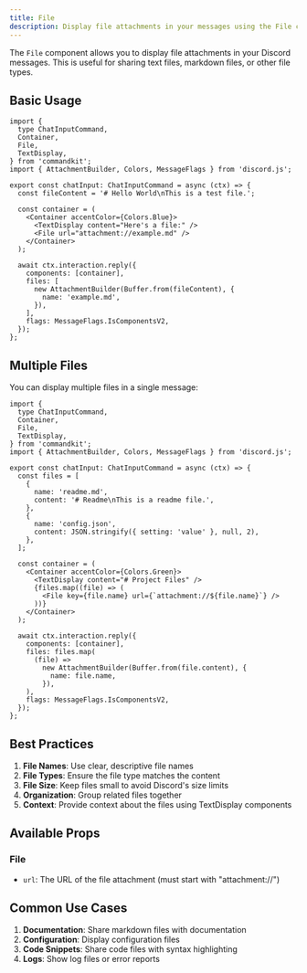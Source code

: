 ```yaml
---
title: File
description: Display file attachments in your messages using the File component
---
```


The `File` component allows you to display file attachments in your Discord messages. This is useful for sharing text files, markdown files, or other file types.

## Basic Usage

```tsx title="src/app/commands/file-example.tsx"
import {
  type ChatInputCommand,
  Container,
  File,
  TextDisplay,
} from 'commandkit';
import { AttachmentBuilder, Colors, MessageFlags } from 'discord.js';

export const chatInput: ChatInputCommand = async (ctx) => {
  const fileContent = '# Hello World\nThis is a test file.';

  const container = (
    <Container accentColor={Colors.Blue}>
      <TextDisplay content="Here's a file:" />
      <File url="attachment://example.md" />
    </Container>
  );

  await ctx.interaction.reply({
    components: [container],
    files: [
      new AttachmentBuilder(Buffer.from(fileContent), {
        name: 'example.md',
      }),
    ],
    flags: MessageFlags.IsComponentsV2,
  });
};
```

## Multiple Files

You can display multiple files in a single message:

```tsx title="src/app/commands/multiple-files.tsx"
import {
  type ChatInputCommand,
  Container,
  File,
  TextDisplay,
} from 'commandkit';
import { AttachmentBuilder, Colors, MessageFlags } from 'discord.js';

export const chatInput: ChatInputCommand = async (ctx) => {
  const files = [
    {
      name: 'readme.md',
      content: '# Readme\nThis is a readme file.',
    },
    {
      name: 'config.json',
      content: JSON.stringify({ setting: 'value' }, null, 2),
    },
  ];

  const container = (
    <Container accentColor={Colors.Green}>
      <TextDisplay content="# Project Files" />
      {files.map((file) => (
        <File key={file.name} url={`attachment://${file.name}`} />
      ))}
    </Container>
  );

  await ctx.interaction.reply({
    components: [container],
    files: files.map(
      (file) =>
        new AttachmentBuilder(Buffer.from(file.content), {
          name: file.name,
        }),
    ),
    flags: MessageFlags.IsComponentsV2,
  });
};
```

## Best Practices

1. **File Names**: Use clear, descriptive file names
2. **File Types**: Ensure the file type matches the content
3. **File Size**: Keep files small to avoid Discord's size limits
4. **Organization**: Group related files together
5. **Context**: Provide context about the files using TextDisplay components

## Available Props

### File

- `url`: The URL of the file attachment (must start with "attachment://")

## Common Use Cases

1. **Documentation**: Share markdown files with documentation
2. **Configuration**: Display configuration files
3. **Code Snippets**: Share code files with syntax highlighting
4. **Logs**: Show log files or error reports

